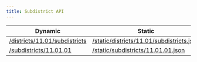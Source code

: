 ```yaml
---
title: Subdistrict API
---
```



<APISupportedBadges />

| Dynamic                                                                                             | Static                                                                                                                       | Response |
| --------------------------------------------------------------------------------------------------- | ---------------------------------------------------------------------------------------------------------------------------- | -------- |
| [/districts/11.01/subdistricts](https://regions-of-indonesia.deno.dev/districts/11.01/subdistricts) | [/static/districts/11.01/subdistricts.json](https://regions-of-indonesia.github.io/static/districts/11.01/subdistricts.json) | Region[] |
| [/subdistricts/11.01.01](https://regions-of-indonesia.deno.dev/subdistricts/11.01.01)               | [/static/subdistricts/11.01.01.json](https://regions-of-indonesia.github.io/static/subdistricts/11.01.01.json)               | Region   |

